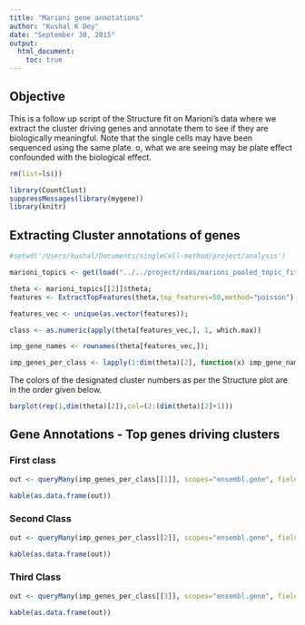 ```yaml
---
title: "Marioni gene annotations"
author: "Kushal K Dey"
date: "September 30, 2015"
output: 
  html_document:
    toc: true
---
```


## Objective 

This is a follow up script of the Structure fit on Marioni's data where we extract the cluster driving genes and annotate them to see if they are biologically meaningful. Note that the single cells may have been sequenced using the same plate. o, what we are seeing may be plate effect confounded with the biological effect.

```r
rm(list=ls())
```

```r
library(CountClust)
suppressMessages(library(mygene))
library(knitr)
```

## Extracting Cluster annotations of genes

```r
#setwd('/Users/kushal/Documents/singleCell-method/project/analysis')

marioni_topics <- get(load("../../project/rdas/marioni_pooled_topic_fit.rda"));

theta <- marioni_topics[[2]]$theta;
features <- ExtractTopFeatures(theta,top_features=50,method="poisson")

features_vec <- unique(as.vector(features));

class <- as.numeric(apply(theta[features_vec,], 1, which.max))

imp_gene_names <- rownames(theta[features_vec,]);

imp_genes_per_class <- lapply(1:dim(theta)[2], function(x) imp_gene_names[which(class==x)]);

```

The colors of the designated cluster numbers as per the Structure plot are in the order given below. 

```r

barplot(rep(1,dim(theta)[2]),col=(2:(dim(theta)[2]+1)))

```

## Gene Annotations - Top genes driving clusters

### First class

```r

out <- queryMany(imp_genes_per_class[[1]], scopes="ensembl.gene", fields=c("name", "summary"), species="mouse");

kable(as.data.frame(out))

```

### Second Class

```r

out <- queryMany(imp_genes_per_class[[2]], scopes="ensembl.gene", fields=c("name", "summary"), species="mouse");

kable(as.data.frame(out))

```

### Third Class

```r

out <- queryMany(imp_genes_per_class[[3]], scopes="ensembl.gene", fields=c("name", "summary"), species="mouse");

kable(as.data.frame(out))

```